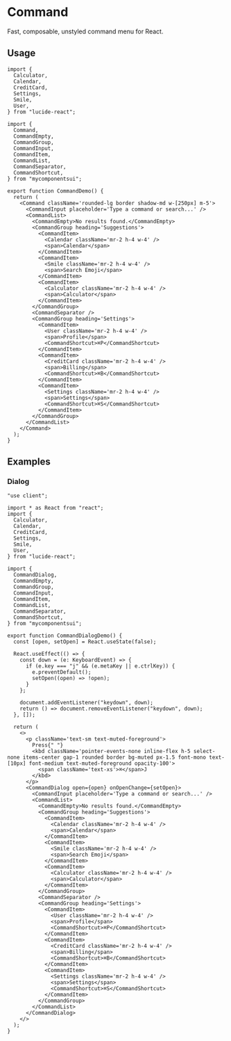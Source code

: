 

<Meta of={ComponentStories} />

# Command

Fast, composable, unstyled command menu for React.

<Canvas of={ComponentStories.Default} />

<Controls />

## Usage

```tsx
import {
  Calculator,
  Calendar,
  CreditCard,
  Settings,
  Smile,
  User,
} from "lucide-react";

import {
  Command,
  CommandEmpty,
  CommandGroup,
  CommandInput,
  CommandItem,
  CommandList,
  CommandSeparator,
  CommandShortcut,
} from "mycomponentsui";

export function CommandDemo() {
  return (
    <Command className='rounded-lg border shadow-md w-[250px] m-5'>
      <CommandInput placeholder='Type a command or search...' />
      <CommandList>
        <CommandEmpty>No results found.</CommandEmpty>
        <CommandGroup heading='Suggestions'>
          <CommandItem>
            <Calendar className='mr-2 h-4 w-4' />
            <span>Calendar</span>
          </CommandItem>
          <CommandItem>
            <Smile className='mr-2 h-4 w-4' />
            <span>Search Emoji</span>
          </CommandItem>
          <CommandItem>
            <Calculator className='mr-2 h-4 w-4' />
            <span>Calculator</span>
          </CommandItem>
        </CommandGroup>
        <CommandSeparator />
        <CommandGroup heading='Settings'>
          <CommandItem>
            <User className='mr-2 h-4 w-4' />
            <span>Profile</span>
            <CommandShortcut>⌘P</CommandShortcut>
          </CommandItem>
          <CommandItem>
            <CreditCard className='mr-2 h-4 w-4' />
            <span>Billing</span>
            <CommandShortcut>⌘B</CommandShortcut>
          </CommandItem>
          <CommandItem>
            <Settings className='mr-2 h-4 w-4' />
            <span>Settings</span>
            <CommandShortcut>⌘S</CommandShortcut>
          </CommandItem>
        </CommandGroup>
      </CommandList>
    </Command>
  );
}
```

## Examples

### Dialog

<Canvas of={ComponentStories.Dialog} />

```tsx
"use client";

import * as React from "react";
import {
  Calculator,
  Calendar,
  CreditCard,
  Settings,
  Smile,
  User,
} from "lucide-react";

import {
  CommandDialog,
  CommandEmpty,
  CommandGroup,
  CommandInput,
  CommandItem,
  CommandList,
  CommandSeparator,
  CommandShortcut,
} from "mycomponentsui";

export function CommandDialogDemo() {
  const [open, setOpen] = React.useState(false);

  React.useEffect(() => {
    const down = (e: KeyboardEvent) => {
      if (e.key === "j" && (e.metaKey || e.ctrlKey)) {
        e.preventDefault();
        setOpen((open) => !open);
      }
    };

    document.addEventListener("keydown", down);
    return () => document.removeEventListener("keydown", down);
  }, []);

  return (
    <>
      <p className='text-sm text-muted-foreground'>
        Press{" "}
        <kbd className='pointer-events-none inline-flex h-5 select-none items-center gap-1 rounded border bg-muted px-1.5 font-mono text-[10px] font-medium text-muted-foreground opacity-100'>
          <span className='text-xs'>⌘</span>J
        </kbd>
      </p>
      <CommandDialog open={open} onOpenChange={setOpen}>
        <CommandInput placeholder='Type a command or search...' />
        <CommandList>
          <CommandEmpty>No results found.</CommandEmpty>
          <CommandGroup heading='Suggestions'>
            <CommandItem>
              <Calendar className='mr-2 h-4 w-4' />
              <span>Calendar</span>
            </CommandItem>
            <CommandItem>
              <Smile className='mr-2 h-4 w-4' />
              <span>Search Emoji</span>
            </CommandItem>
            <CommandItem>
              <Calculator className='mr-2 h-4 w-4' />
              <span>Calculator</span>
            </CommandItem>
          </CommandGroup>
          <CommandSeparator />
          <CommandGroup heading='Settings'>
            <CommandItem>
              <User className='mr-2 h-4 w-4' />
              <span>Profile</span>
              <CommandShortcut>⌘P</CommandShortcut>
            </CommandItem>
            <CommandItem>
              <CreditCard className='mr-2 h-4 w-4' />
              <span>Billing</span>
              <CommandShortcut>⌘B</CommandShortcut>
            </CommandItem>
            <CommandItem>
              <Settings className='mr-2 h-4 w-4' />
              <span>Settings</span>
              <CommandShortcut>⌘S</CommandShortcut>
            </CommandItem>
          </CommandGroup>
        </CommandList>
      </CommandDialog>
    </>
  );
}
```
